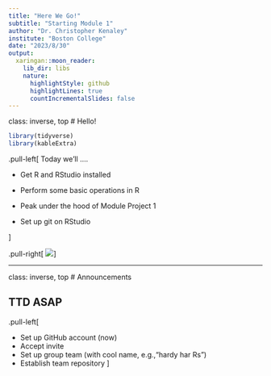 ```yaml
---
title: "Here We Go!"
subtitle: "Starting Module 1"
author: "Dr. Christopher Kenaley"
institute: "Boston College"
date: "2023/8/30"
output:
  xaringan::moon_reader:
    lib_dir: libs
    nature:
      highlightStyle: github
      highlightLines: true
      countIncrementalSlides: false
---
```

class: inverse, top
# Hello! 

```r
library(tidyverse)
library(kableExtra)
```

<!-- Add icon library -->
<link rel="stylesheet" href="https://cdnjs.cloudflare.com/ajax/libs/font-awesome/5.14.0/css/all.min.css">


.pull-left[
Today we'll ....

- Get R and RStudio installed

- Perform some basic operations in R

- Peak under the hood of Module Project 1

- Set up git on RStudio

]

.pull-right[
![](https://www.analyticsvidhya.com/wp-content/uploads/2016/02/rstudio.jpg)
]

---
class: inverse, top
<!-- slide 1 -->
# Announcements

## TTD ASAP
.pull-left[

- Set up GitHub account (now)
- Accept invite
- Set up group team (with cool name, e.g.,"hardy har Rs")
- Establish team repository
]




